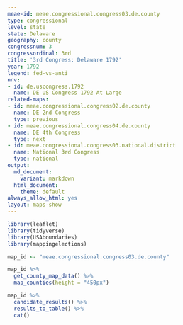 ```yaml
---
meae-id: meae.congressional.congress03.de.county
type: congressional
level: state
state: Delaware
geography: county
congressnum: 3
congressordinal: 3rd
title: '3rd Congress: Delaware 1792'
year: 1792
legend: fed-vs-anti
nnv:
- id: de.uscongress.1792
  name: DE US Congress 1792 At Large
related-maps:
- id: meae.congressional.congress02.de.county
  name: DE 2nd Congress
  type: previous
- id: meae.congressional.congress04.de.county
  name: DE 4th Congress
  type: next
- id: meae.congressional.congress03.national.district
  name: National 3rd Congress
  type: national
output:
  md_document:
    variant: markdown
  html_document:
    theme: default
always_allow_html: yes
layout: maps-show
---
```


```r
library(leaflet)
library(tidyverse)
library(USAboundaries)
library(mappingelections)

map_id <- "meae.congressional.congress03.de.county"
```

<div class="map">

```r
map_id %>%
  get_county_map_data() %>%
  map_counties(height = "450px")
```

</div>

<div class="results-table">

```r
map_id %>%
  candidate_results() %>%
  results_to_table() %>%
  cat()
```

</div>
